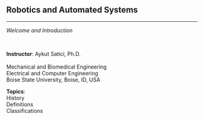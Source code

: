 ## Robotics and Automated Systems {.center .smaller}
<!-- ###################################################################### -->

<hr>

*Welcome and Introduction*

<br/>

::: {layout="[120, 60]"}
__Instructor__: Aykut Satici, Ph.D. <br>
<br>
Mechanical and Biomedical Engineering <br>
Electrical and Computer Engineering <br>
Boise State University, Boise, ID, USA

__Topics__: <br>
History <br>
Definitions <br>
Classifications <br>
:::
